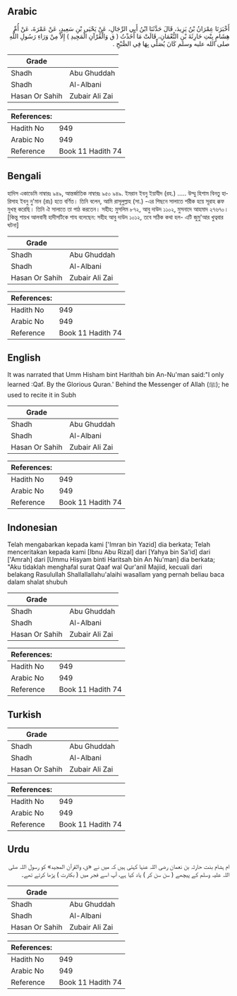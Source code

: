 ## Arabic


<div dir="rtl" lang="ar" style={{fontSize:'larger',backgroundColor:'#f8f9fa',padding:20}}>
أَخْبَرَنَا عِمْرَانُ بْنُ يَزِيدَ، قَالَ حَدَّثَنَا ابْنُ أَبِي الرِّجَالِ، عَنْ يَحْيَى بْنِ سَعِيدٍ، عَنْ عَمْرَةَ، عَنْ أُمِّ هِشَامٍ بِنْتِ حَارِثَةَ بْنِ النُّعْمَانِ، قَالَتْ مَا أَخَذْتُ ‏(‏ ق وَالْقُرْآنِ الْمَجِيدِ ‏)‏ إِلاَّ مِنْ وَرَاءِ رَسُولِ اللَّهِ صلى الله عليه وسلم كَانَ يُصَلِّي بِهَا فِي الصُّبْحِ ‏.‏
</div>
<div style={{backgroundColor:'#f8f9fa',padding:20, marginBottom: 10}}><table> <thead> <tr> <th>Grade</th> <th></th> </tr> </thead> <tbody> <tr><td>Shadh</td><td>Abu Ghuddah</td></tr><tr><td>Shadh</td><td>Al-Albani</td></tr><tr><td>Hasan Or Sahih</td><td>Zubair Ali Zai</td></tr></tbody></table><table> <thead> <tr> <th>References:</th> <th></th> </tr> </thead> <tbody><tr><td>Hadith No</td><td>949</td></tr><tr><td>Arabic No</td><td>949</td></tr><tr><td>Reference</td><td>Book 11 Hadith 74</td></tr></tbody></table></div>

## Bengali


<div dir="ltr" lang="bn" style={{fontSize:'larger',backgroundColor:'#f8f9fa',padding:20}}>
হাদিস একাডেমি নাম্বারঃ ৯৪৯, আন্তর্জাতিক নাম্বারঃ ৯৫০ ৯৪৯. ইমরান ইবনু ইয়াযীদ (রহ.) ..... উম্মু হিশাম বিনতু হারিসাহ ইবনু নু'মান (রাঃ) হতে বর্ণিত। তিনি বলেন, আমি রাসূলুল্লাহ (সা.) -এর পিছনে সালাতে শরীক হয়ে সূরাহ ক্কফ মুখস্থ করেছি। তিনি ঐ সালাতে তা পাঠ করতেন। সহীহ: মুসলিম ৮৭২, আবু দাউদ ১১০২, মুসনাদে আহমাদ ২৭৬৭০। [কিন্তু শায়খ আলবানী হাদীসটিকে শায বলেছেন: সহীহ আবু দাউদ ১০১২, তবে সঠিক কথা হল- এটি জুমু'আর খুত্ববার ঘটনা]
</div>
<div style={{backgroundColor:'#f8f9fa',padding:20, marginBottom: 10}}><table> <thead> <tr> <th>Grade</th> <th></th> </tr> </thead> <tbody> <tr><td>Shadh</td><td>Abu Ghuddah</td></tr><tr><td>Shadh</td><td>Al-Albani</td></tr><tr><td>Hasan Or Sahih</td><td>Zubair Ali Zai</td></tr></tbody></table><table> <thead> <tr> <th>References:</th> <th></th> </tr> </thead> <tbody><tr><td>Hadith No</td><td>949</td></tr><tr><td>Arabic No</td><td>949</td></tr><tr><td>Reference</td><td>Book 11 Hadith 74</td></tr></tbody></table></div>

## English


<div dir="ltr" lang="en" style={{fontSize:'larger',backgroundColor:'#f8f9fa',padding:20}}>
It was narrated that Umm Hisham bint Harithah bin An-Nu'man said:"I only learned :Qaf. By the Glorious Quran.' Behind the Messenger of Allah (ﷺ); he used to recite it in Subh
</div>
<div style={{backgroundColor:'#f8f9fa',padding:20, marginBottom: 10}}><table> <thead> <tr> <th>Grade</th> <th></th> </tr> </thead> <tbody> <tr><td>Shadh</td><td>Abu Ghuddah</td></tr><tr><td>Shadh</td><td>Al-Albani</td></tr><tr><td>Hasan Or Sahih</td><td>Zubair Ali Zai</td></tr></tbody></table><table> <thead> <tr> <th>References:</th> <th></th> </tr> </thead> <tbody><tr><td>Hadith No</td><td>949</td></tr><tr><td>Arabic No</td><td>949</td></tr><tr><td>Reference</td><td>Book 11 Hadith 74</td></tr></tbody></table></div>

## Indonesian


<div dir="ltr" lang="id" style={{fontSize:'larger',backgroundColor:'#f8f9fa',padding:20}}>
Telah mengabarkan kepada kami ['Imran bin Yazid] dia berkata; Telah menceritakan kepada kami [Ibnu Abu Rizal] dari [Yahya bin Sa'id] dari ['Amrah] dari [Ummu Hisyam binti Haritsah bin An Nu'man] dia berkata; "Aku tidaklah menghafal surat Qaaf wal Qur'anil Majiid, kecuali dari belakang Rasulullah Shallallallahu'alaihi wasallam yang pernah beliau baca dalam shalat shubuh
</div>
<div style={{backgroundColor:'#f8f9fa',padding:20, marginBottom: 10}}><table> <thead> <tr> <th>Grade</th> <th></th> </tr> </thead> <tbody> <tr><td>Shadh</td><td>Abu Ghuddah</td></tr><tr><td>Shadh</td><td>Al-Albani</td></tr><tr><td>Hasan Or Sahih</td><td>Zubair Ali Zai</td></tr></tbody></table><table> <thead> <tr> <th>References:</th> <th></th> </tr> </thead> <tbody><tr><td>Hadith No</td><td>949</td></tr><tr><td>Arabic No</td><td>949</td></tr><tr><td>Reference</td><td>Book 11 Hadith 74</td></tr></tbody></table></div>

## Turkish


<div dir="ltr" lang="tr" style={{fontSize:'larger',backgroundColor:'#f8f9fa',padding:20}}>

</div>
<div style={{backgroundColor:'#f8f9fa',padding:20, marginBottom: 10}}><table> <thead> <tr> <th>Grade</th> <th></th> </tr> </thead> <tbody> <tr><td>Shadh</td><td>Abu Ghuddah</td></tr><tr><td>Shadh</td><td>Al-Albani</td></tr><tr><td>Hasan Or Sahih</td><td>Zubair Ali Zai</td></tr></tbody></table><table> <thead> <tr> <th>References:</th> <th></th> </tr> </thead> <tbody><tr><td>Hadith No</td><td>949</td></tr><tr><td>Arabic No</td><td>949</td></tr><tr><td>Reference</td><td>Book 11 Hadith 74</td></tr></tbody></table></div>

## Urdu


<div dir="rtl" lang="ur" style={{fontSize:'larger',backgroundColor:'#f8f9fa',padding:20}}>
ام ہشام بنت حارثہ بن نعمان رضی اللہ عنہا کہتی ہیں کہ میں نے «ق، والقرآن المجيد» کو رسول اللہ صلی اللہ علیہ وسلم کے پیچھے ( سن سن کر ) یاد کیا ہے، آپ اسے فجر میں ( بکثرت ) پڑھا کرتے تھے۔
</div>
<div style={{backgroundColor:'#f8f9fa',padding:20, marginBottom: 10}}><table> <thead> <tr> <th>Grade</th> <th></th> </tr> </thead> <tbody> <tr><td>Shadh</td><td>Abu Ghuddah</td></tr><tr><td>Shadh</td><td>Al-Albani</td></tr><tr><td>Hasan Or Sahih</td><td>Zubair Ali Zai</td></tr></tbody></table><table> <thead> <tr> <th>References:</th> <th></th> </tr> </thead> <tbody><tr><td>Hadith No</td><td>949</td></tr><tr><td>Arabic No</td><td>949</td></tr><tr><td>Reference</td><td>Book 11 Hadith 74</td></tr></tbody></table></div>
